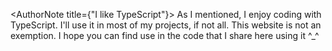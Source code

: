
<AuthorNote title={"I like TypeScript"}>
    As I mentioned, I enjoy coding with TypeScript. I'll use it in most of my projects, if not all. This website is not
    an exemption. I hope you can find use in the code that I share here using it ^_^
</AuthorNote>
